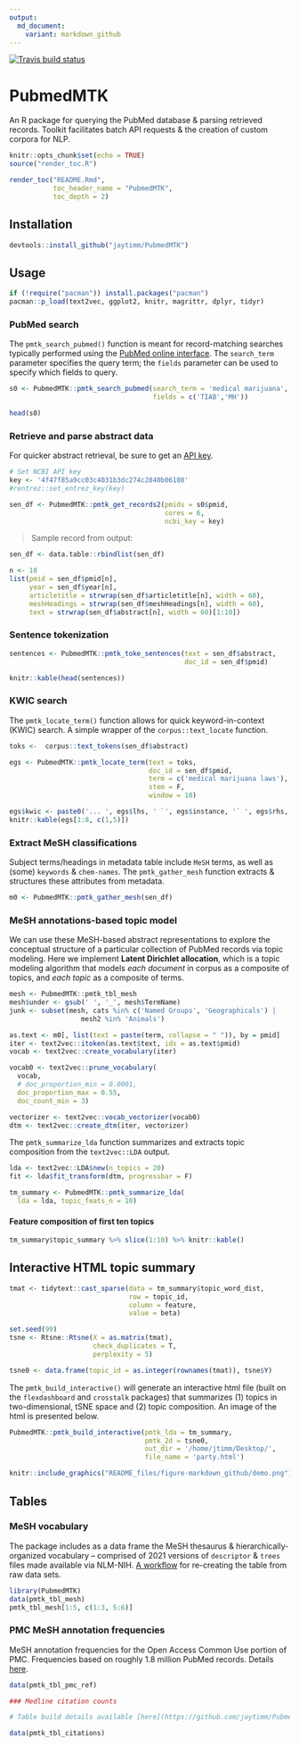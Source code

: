 ```yaml
---
output:
  md_document:
    variant: markdown_github
---
```


<!-- badges: start -->
[![Travis build status](https://travis-ci.com/jaytimm/PubmedMTK.svg?branch=main)](https://travis-ci.com/jaytimm/PubmedMTK)
<!-- badges: end -->


# PubmedMTK

An R package for querying the PubMed database & parsing retrieved records.  Toolkit facilitates batch API requests & the creation of custom corpora for NLP. 

```r
knitr::opts_chunk$set(echo = TRUE)
source("render_toc.R")
```


```r
render_toc("README.Rmd",
           toc_header_name = "PubmedMTK",
           toc_depth = 2)
```



## Installation

```r
devtools::install_github("jaytimm/PubmedMTK")
```


## Usage

```r
if (!require("pacman")) install.packages("pacman")
pacman::p_load(text2vec, ggplot2, knitr, magrittr, dplyr, tidyr)
```


### PubMed search

The `pmtk_search_pubmed()` function is meant for record-matching searches typically performed using the [PubMed online interface](https://pubmed.ncbi.nlm.nih.gov/).  The `search_term` parameter specifies the query term; the `fields` parameter can be used to specify which fields to query. 

```r
s0 <- PubmedMTK::pmtk_search_pubmed(search_term = 'medical marijuana', 
                                    fields = c('TIAB','MH'))
```


```r
head(s0)
```






### Retrieve and parse abstract data 

For quicker abstract retrieval, be sure to get an [API key](https://support.nlm.nih.gov/knowledgebase/article/KA-03521/en-us).    

```r
# Set NCBI API key
key <- '4f47f85a9cc03c4031b3dc274c2840b06108'
#rentrez::set_entrez_key(key)
```



```r
sen_df <- PubmedMTK::pmtk_get_records2(pmids = s0$pmid, 
                                       cores = 6, 
                                       ncbi_key = key) 
```


> Sample record from output:

```r
sen_df <- data.table::rbindlist(sen_df)

n <- 10
list(pmid = sen_df$pmid[n],
     year = sen_df$year[n],
     articletitle = strwrap(sen_df$articletitle[n], width = 60),
     meshHeadings = strwrap(sen_df$meshHeadings[n], width = 60),
     text = strwrap(sen_df$abstract[n], width = 60)[1:10])
```

### Sentence tokenization

```r
sentences <- PubmedMTK::pmtk_toke_sentences(text = sen_df$abstract,
                                            doc_id = sen_df$pmid)
```

```r
knitr::kable(head(sentences))
```


### KWIC search

The `pmtk_locate_term()` function allows for quick keyword-in-context (KWIC) search.  A simple wrapper of the `corpus::text_locate` function. 

```r
toks <-  corpus::text_tokens(sen_df$abstract)

egs <- PubmedMTK::pmtk_locate_term(text = toks,
                                   doc_id = sen_df$pmid,
                                   term = c('medical marijuana laws'),
                                   stem = F,
                                   window = 10)

egs$kwic <- paste0('... ', egs$lhs, ' `', egs$instance, '` ', egs$rhs, ' ...')
knitr::kable(egs[1:8, c(1,5)])
```





### Extract MeSH classifications

Subject terms/headings in metadata table include `MeSH` terms, as well as (some) `keywords` & `chem-names`.   The `pmtk_gather_mesh` function extracts & structures these attributes from metadata. 

```r
m0 <- PubmedMTK::pmtk_gather_mesh(sen_df)
```




### MeSH annotations-based topic model

We can use these MeSH-based abstract representations to explore the conceptual structure of a particular collection of PubMed records via topic modeling. Here we implement **Latent Dirichlet allocation**, which is a topic modeling algorithm that models *each document* in corpus as a composite of topics, and *each topic* as a composite of terms.  

```r
mesh <- PubmedMTK::pmtk_tbl_mesh
mesh$under <- gsub(' ', '_', mesh$TermName)
junk <- subset(mesh, cats %in% c('Named Groups', 'Geographicals') |
                  mesh2 %in% 'Animals')
```


```r
as.text <- m0[, list(text = paste(term, collapse = " ")), by = pmid]
iter <- text2vec::itoken(as.text$text, ids = as.text$pmid)  
vocab <- text2vec::create_vocabulary(iter)

vocab0 <- text2vec::prune_vocabulary(
  vocab, 
  # doc_proportion_min = 0.0001,
  doc_proportion_max = 0.55,
  doc_count_min = 3) 

vectorizer <- text2vec::vocab_vectorizer(vocab0)
dtm <- text2vec::create_dtm(iter, vectorizer)
```



The `pmtk_summarize_lda` function summarizes and extracts topic composition from the `text2vec::LDA` output. 

```r
lda <- text2vec::LDA$new(n_topics = 20) 
fit <- lda$fit_transform(dtm, progressbar = F)

tm_summary <- PubmedMTK::pmtk_summarize_lda(
  lda = lda, topic_feats_n = 10)
```


#### Feature composition of first ten topics

```r
tm_summary$topic_summary %>% slice(1:10) %>% knitr::kable()
```



## Interactive HTML topic summary

```r
tmat <- tidytext::cast_sparse(data = tm_summary$topic_word_dist,
                              row = topic_id,
                              column = feature,
                              value = beta)

set.seed(99)
tsne <- Rtsne::Rtsne(X = as.matrix(tmat), 
                     check_duplicates = T,
                     perplexity = 5)

tsne0 <- data.frame(topic_id = as.integer(rownames(tmat)), tsne$Y)
```


The `pmtk_build_interactive()` will generate an interactive html file (built on the `flexdashboard` and `crosstalk` packages) that summarizes (1) topics in two-dimensional, tSNE space and (2) topic composition.  An image of the html is presented below.

```r
PubmedMTK::pmtk_build_interactive(pmtk_lda = tm_summary,
                                  pmtk_2d = tsne0,
                                  out_dir = '/home/jtimm/Desktop/',
                                  file_name = 'party.html')
```


```r
knitr::include_graphics("README_files/figure-markdown_github/demo.png")
```




## Tables

### MeSH vocabulary 

  The package includes as a data frame the MeSH thesaurus & hierarchically-organized vocabulary -- comprised of 2021 versions of `descriptor` & `trees` files made available via NLM-NIH.  [A workflow](https://github.com/jaytimm/PubmedMTK/blob/main/mds/build-MeSH-df.md) for re-creating the table from raw data sets.  

```r
library(PubmedMTK)
data(pmtk_tbl_mesh)
pmtk_tbl_mesh[1:5, c(1:3, 5:6)]
```




### PMC MeSH annotation frequencies

MeSH annotation frequencies for the Open Access Common Use portion of PMC.  Frequencies based on roughly 1.8 million PubMed records.  Details [here](https://github.com/jaytimm/PubmedMTK/blob/main/mds/pmc-reference.md).

```r
data(pmtk_tbl_pmc_ref)
```





```r
### Medline citation counts

# Table build details available [here](https://github.com/jaytimm/PubmedMTK/blob/main/mds/medline_citations.md).

data(pmtk_tbl_citations)
```

